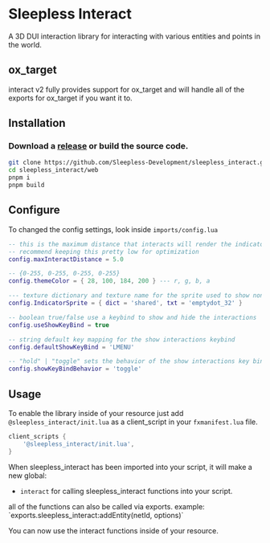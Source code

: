 
# Sleepless Interact

A 3D DUI interaction library for interacting with various entities and points in the world.

<ResourceLinks repo="https://github.com/Sleepless-Development/sleepless_interact" />

## ox_target

interact v2 fully provides support for ox_target and will handle all of the exports for ox_target if you want it to.

## Installation

### Download a [release](https://github.com/Sleepless-Development/sleepless_interact/releases) or build the source code.

```bash
git clone https://github.com/Sleepless-Development/sleepless_interact.git
cd sleepless_interact/web
pnpm i
pnpm build
```

## Configure

To changed the config settings, look inside `imports/config.lua`

```lua
-- this is the maximum distance that interacts will render the indicator sprite (little cirlce)
-- recommend keeping this pretty low for optimization
config.maxInteractDistance = 5.0

-- {0-255, 0-255, 0-255, 0-255}
config.themeColor = { 28, 100, 184, 200 } --- r, g, b, a

--- texture dictionary and texture name for the sprite used to show non active interactions.
config.IndicatorSprite = { dict = 'shared', txt = 'emptydot_32' }

-- boolean true/false use a keybind to show and hide the interactions
config.useShowKeyBind = true

-- string default key mapping for the show interactions keybind
config.defaultShowKeyBind = 'LMENU'

-- "hold" | "toggle" sets the behavior of the show interactions key bind
config.showKeyBindBehavior = 'toggle'

```

## Usage

To enable the library inside of your resource just add `@sleepless_interact/init.lua` as a client_script in your `fxmanifest.lua` file.

```lua
client_scripts {
    '@sleepless_interact/init.lua',
}
```

When sleepless_interact has been imported into your script, it will make a new global:
- `interact` for calling sleepless_interact functions into your script.

<Callout type="info">
    all of the functions can also be called via exports. example: `exports.sleepless_interact:addEntity(netId, options)`
</Callout>

You can now use the interact functions inside of your resource.